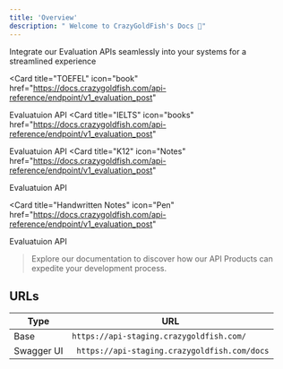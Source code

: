```yaml
---
title: 'Overview' 
description: " Welcome to CrazyGoldFish's Docs 👋"
---
```

Integrate our Evaluation APIs seamlessly into your systems for a streamlined experience


<CardGroup cols={2}>

  <Card
  title="TOEFEL"
  icon="book"
  href="https://docs.crazygoldfish.com/api-reference/endpoint/v1_evaluation_post"
>
Evaluatuion API
</Card>
  <Card
  title="IELTS"
  icon="books"
  href="https://docs.crazygoldfish.com/api-reference/endpoint/v1_evaluation_post"
>
Evaluatuion API
</Card>
 <Card title="K12" icon="Notes"
  href="https://docs.crazygoldfish.com/api-reference/endpoint/v1_evaluation_post"
>
Evaluatuion API
</Card>
</CardGroup>

  <Card title="Handwritten Notes" icon="Pen"
  href="https://docs.crazygoldfish.com/api-reference/endpoint/v1_evaluation_post"
>
Evaluatuion API
</Card>


> Explore our documentation to discover how our API Products can expedite your development process.


## URLs

| Type | URL                           |
| -------- | ------------------------------------- |
| Base     | ``` https://api-staging.crazygoldfish.com/  ```                  |
| Swagger UI   |```  https://api-staging.crazygoldfish.com/docs ```                       |



